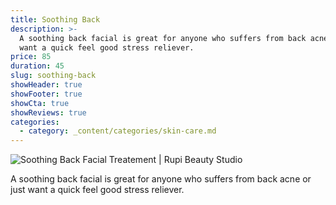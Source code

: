 ```yaml
---
title: Soothing Back
description: >-
  A soothing back facial is great for anyone who suffers from back acne or just
  want a quick feel good stress reliever.
price: 85
duration: 45
slug: soothing-back
showHeader: true
showFooter: true
showCta: true
showReviews: true
categories:
  - category: _content/categories/skin-care.md
---
```


![Soothing Back Facial Treatement | Rupi Beauty Studio](/uploads/services/facial.webp 'Soothing Back Facial Treatement | Rupi Beauty Studio')

A soothing back facial is great for anyone who suffers from back acne or just want a quick feel good stress reliever.
